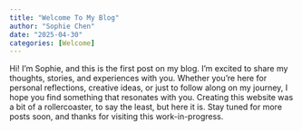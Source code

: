 ```yaml
---
title: "Welcome To My Blog"
author: "Sophie Chen"
date: "2025-04-30"
categories: [Welcome]
---
```


Hi! I'm Sophie, and this is the first post on my blog. I'm excited to share my thoughts, stories, and experiences with you. 
Whether you're here for personal reflections, creative ideas, or just to follow along on my journey, I hope you find something 
that resonates with you. Creating this website was a bit of a rollercoaster, to say the least, but here it is.
Stay tuned for more posts soon, and thanks for visiting this work-in-progress.



